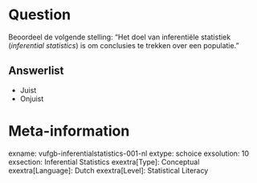 Question
========
Beoordeel de volgende stelling: "Het doel van inferentiële statistiek (*inferential statistics*) is om conclusies te trekken over een populatie."

Answerlist
----------
* Juist
* Onjuist

Meta-information
================
exname: vufgb-inferentialstatistics-001-nl
extype: schoice
exsolution: 10
exsection: Inferential Statistics
exextra[Type]: Conceptual
exextra[Language]: Dutch
exextra[Level]: Statistical Literacy
